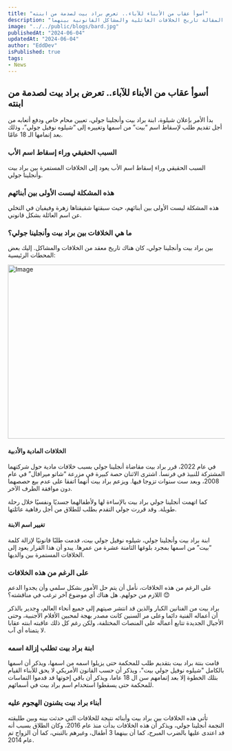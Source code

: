 ```yaml
---
title: "أسوأ عقاب من الأبناء للآباء.. تعرض براد بيت لصدمة من ابنته"
description: "تتناول المقالة صدمة براد بيت بعد طلب ابنته شيلوه إزالة اسم بيت من اسمها بسبب خلافات مستمرة بين براد بيت وأنجلينا جولي، وتوضح المقالة تاريخ الخلافات العائلية والمشاكل القانونية بينهما."
image: "../../public/blogs/bard.jpg"
publishedAt: "2024-06-04"
updatedAt: "2024-06-04"
author: "EddDev"
isPublished: true
tags:
- News
---
```


## أسوأ عقاب من الأبناء للآباء.. تعرض براد بيت لصدمة من ابنته

بدأ الأمر بإعلان شيلوة، ابنة براد بيت وأنجلينا جولي، تعيين محام خاص ودفع أتعابه من أجل تقديم طلب لإسقاط اسم “بيت” من اسمها وتغييره إلى “شيلوه نوفيل جولي”، وذلك بعد إتمامها الـ 18 عامًا.

### السبب الحقيقي وراء إسقاط اسم الأب

السبب الحقيقي وراء إسقاط اسم الأب يعود إلى الخلافات المستمرة بين براد بيت وأنجلينا جولي.

### هذه المشكلة ليست الأولى بين أبنائهم

هذه المشكلة ليست الأولى بين أبنائهم، حيث سبقتها شقيقتاها زهرة وفيفيان في التخلي عن اسم العائلة بشكل قانوني.

### ما هي الخلافات بين براد بيت وأنجلينا جولي؟

بين براد بيت وأنجلينا جولي، كان هناك تاريخ معقد من الخلافات والمشاكل. إليك بعض المحطات الرئيسية:

<Image
  src="/blogs/brad-1.jpg"
  width="718"
  height="404"
  alt="Image"
  sizes="100vw"
/>


#### الخلافات المادية والأدبية

في عام 2022، قرر براد بيت مقاضاة أنجلينا جولي بسبب خلافات مادية حول شركتهما المشتركة للنبيذ في فرنسا. اشترى الاثنان حصة كبيرة في مزرعة “شاتو ميرافال” في عام 2008، وبعد ست سنوات تزوجا فيها. ويزعم براد بيت أنهما اتفقا على عدم بيع حصصهما دون موافقة الطرف الآخر.

كما اتهمت أنجلينا جولي براد بيت بالإساءة لها ولأطفالهما جسديًا ونفسيًا خلال رحلة طويلة. وقد قررت جولي التقدم بطلب للطلاق من أجل رفاهية عائلتها.

#### تغيير اسم الابنة

ابنة براد بيت وأنجلينا جولي، شيلوه نوفيل جولي بيت، قدمت طلبًا قانونيًا لإزالة كلمة “بيت” من اسمها بمجرد بلوغها الثامنة عشرة من عمرها. يبدو أن هذا القرار يعود إلى الخلافات المستمرة بين والديها.

### على الرغم من هذه الخلافات

على الرغم من هذه الخلافات، نأمل أن يتم حل الأمور بشكل سلمي وأن يجدوا الدعم اللازم من حولهم. هل هناك أي موضوع آخر ترغب في مناقشته؟ 😊

براد بيت من الفنانين الكبار والذين قد انتشر صيتهم إلى جميع أنحاء العالم، وجدير بالذكر أن أعماله الفنية دائما وعلى مر السنين كانت مصدر بهجة لمحبين الأفلام الأجنبية، وحتى الأجيال الجديدة تتابع أعماله على المنصات المختلفة، ولكن رغم كل ذلك عاقبته ابنته عقابا لا يتمناه أي آب.

### ابنة براد بيت تطلب إزالة اسمه

قامت بنتة براد بيت بتقديم طلب للمحكمة حتى يزيلوا اسمه من اسمها، ويذكر أن اسمها بالكامل "شيلوه نوفيل جولي بيت"، ويذكر أن حسب القانون الأمريكي لا يحق للأبناء القيام بتلك الخطوة إلا بعد إتمامهم سن ال 18 عاما، ويذكر أن باقي إخوتها قد قدموا التماسات للمحكمة حتى يسقطوا استخدام اسم براد بيت في أسمائهم.

### أبناء براد بيت يشنون الهجوم عليه

تأتي هذه الخلافات بين براد بيت وأبنائه نتيجة للخلافات التي حدثت بينه وبين طليقته النجمة أنجلينا جولي، ويذكر أن هذه الخلافات بدأت منذ عام 2016، وكان الطلاق بسبب أنه قد اعتدى عليها بالضرب المبرح، كما أن بينهما 3 أطفال، وغيرهم بالتبني، كما أن الزواج تم عام 2014.
